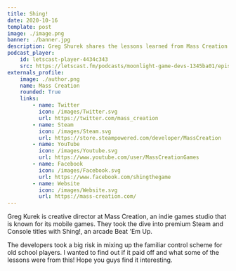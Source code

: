 ```yaml
---
title: Shing!
date: 2020-10-16
template: post
image: ./image.png
banner: ./banner.jpg
description: Greg Shurek shares the lessons learned from Mass Creation's latest Beat 'Em Up "Shing!".
podcast_player:
    id: letscast-player-4434c343
    src: https://letscast.fm/podcasts/moonlight-game-devs-1345ba01/episodes/lessons-from-experimenting-in-a-mature-genre/player.js
externals_profile:
    image: ./author.png
    name: Mass Creation
    rounded: True
    links:
        - name: Twitter
          icon: /images/Twitter.svg
          url: https://twitter.com/mass_creation
        - name: Steam
          icon: /images/Steam.svg
          url: https://store.steampowered.com/developer/MassCreation
        - name: YouTube
          icon: /images/Youtube.svg
          url: https://www.youtube.com/user/MassCreationGames
        - name: Facebook
          icon: /images/Facebook.svg
          url: https://www.facebook.com/shingthegame
        - name: Website
          icon: /images/Website.svg
          url: https://mass-creation.com/
---
```



Greg Kurek is creative director at Mass Creation, an indie games studio that is known for its mobile games. They took the dive into premium Steam and Console titles with Shing!, an arcade Beat 'Em Up.  
  
<Shing />

The developers took a big risk in mixing up the familiar control scheme for old school players. I wanted to find out if it paid off and what some of the lessons were from this! Hope you guys find it interesting.  